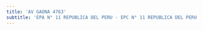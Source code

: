```yaml
---
title: 'AV GAONA 4763'
subtitle: 'EPA N° 11 REPUBLICA DEL PERU - EPC N° 11 REPUBLICA DEL PERU - JIN C (EPCJC 11/18°)'
---
```


#
